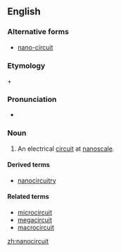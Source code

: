 ==English==

===Alternative forms===
* [[nano-circuit]]

===Etymology===
{{term|nano-|lang=en}} + {{term|circuit|lang=en}}

===Pronunciation===
* {{a|US}} {{IPA|nænoʊˈsɝkɪt|lang=en}}

===Noun===
{{en-noun}}

# An electrical [[circuit]] at [[nanoscale]].

====Derived terms====
* [[nanocircuitry]]

====Related terms====
* [[microcircuit]]
* [[megacircuit]]
* [[macrocircuit]]

[[zh:nanocircuit]]